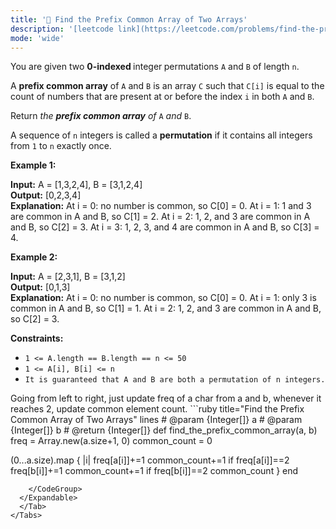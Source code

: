 ```yaml
---
title: '🧀 Find the Prefix Common Array of Two Arrays'
description: '[leetcode link](https://leetcode.com/problems/find-the-prefix-common-array-of-two-arrays/description/)'
mode: 'wide'
---
```

<Tabs>
  <Tab title="Question" icon="circle-question" iconType="regular">
    <Card>
      <p>You are given two <strong>0-indexed </strong>integer<strong> </strong>permutations <code>A</code> and <code>B</code> of length <code>n</code>.</p>  <p>A <strong>prefix common array</strong> of <code>A</code> and <code>B</code> is an array <code>C</code> such that <code>C[i]</code> is equal to the count of numbers that are present at or before the index <code>i</code> in both <code>A</code> and <code>B</code>.</p>  <p>Return <em>the <strong>prefix common array</strong> of </em><code>A</code><em> and </em><code>B</code>.</p>  <p>A sequence of <code>n</code> integers is called a&nbsp;<strong>permutation</strong> if it contains all integers from <code>1</code> to <code>n</code> exactly once.</p>   <p><strong class="example">Example 1:</strong></p>   <strong>Input:</strong> A = [1,3,2,4], B = [3,1,2,4] <br/> <strong>Output:</strong> [0,2,3,4] <br/> <strong>Explanation:</strong> At i = 0: no number is common, so C[0] = 0. At i = 1: 1 and 3 are common in A and B, so C[1] = 2. At i = 2: 1, 2, and 3 are common in A and B, so C[2] = 3. At i = 3: 1, 2, 3, and 4 are common in A and B, so C[3] = 4.   <p><strong class="example">Example 2:</strong></p>   <strong>Input:</strong> A = [2,3,1], B = [3,1,2] <br/> <strong>Output:</strong> [0,1,3] <br/> <strong>Explanation:</strong> At i = 0: no number is common, so C[0] = 0. At i = 1: only 3 is common in A and B, so C[1] = 1. At i = 2: 1, 2, and 3 are common in A and B, so C[2] = 3.    <p><strong>Constraints:</strong></p>  <ul>  <li><code>1 &lt;= A.length == B.length == n &lt;= 50</code></li>  <li><code>1 &lt;= A[i], B[i] &lt;= n</code></li>  <li><code>It is guaranteed that A and B are both a permutation of n integers.</code></li> </ul> 
    </Card>
  </Tab>
  <Tab title="Solution" icon="lightbulb" iconType="regular" >
    <Card>
      Going from left to right, just update freq of a char from a and b, whenever it reaches 2, update common element count.
    </Card>
  <Expandable title="code">
    <CodeGroup dropdown>
```ruby title="Find the Prefix Common Array of Two Arrays" lines
# @param {Integer[]} a
# @param {Integer[]} b
# @return {Integer[]}
def find_the_prefix_common_array(a, b)
  freq = Array.new(a.size+1, 0)
  common_count = 0
  
  (0...a.size).map { |i|
    freq[a[i]]+=1
    common_count+=1 if freq[a[i]]==2
    freq[b[i]]+=1
    common_count+=1 if freq[b[i]]==2
    common_count
  }
end
```
    </CodeGroup>
  </Expandable>
  </Tab>
</Tabs>